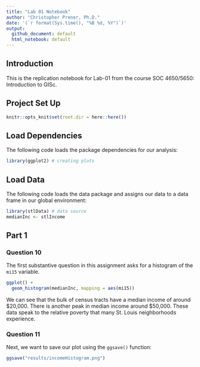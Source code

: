 ```yaml
---
title: "Lab 01 Notebook"
author: "Christopher Prener, Ph.D."
date: '(`r format(Sys.time(), "%B %d, %Y")`)'
output: 
  github_document: default
  html_notebook: default 
---
```


## Introduction
This is the replication notebook for Lab-01 from the course SOC 4650/5650: Introduction to GISc.

## Project Set Up

```r
knitr::opts_knit$set(root.dir = here::here())
```

## Load Dependencies
The following code loads the package dependencies for our analysis:

```r
library(ggplot2) # creating plots
```

## Load Data
The following code loads the data package and assigns our data to a data frame in our global environment:

```r
library(stlData) # data source
medianInc <- stlIncome
```

## Part 1
### Question 10
The first substantive question in this assignment asks for a histogram of the `mi15` variable.

```r
ggplot() +
  geom_histogram(medianInc, mapping = aes(mi15))
```

We can see that the bulk of census tracts have a median income of around \$20,000. There is another peak in median income around \$50,000. These data speak to the relative poverty that many St. Louis neighborhoods experience.

### Question 11
Next, we want to save our plot using the `ggsave()` function:

```r
ggsave("results/incomeHistogram.png")
```
